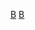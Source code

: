 {{asbox
| image     = Basketball Clipart.svg
| pix       = 30
| subject   = 人物
| qualifier = 與[[篮球|籃球運動員]]相關
| category  = 籃球運動員小作品
| tempsort  =  
| name      = Template:籃球運動員小作品
}}<noinclude>
[[Category:運動員小作品模板|B]]
[[Category:體育小作品模板|B]]
</noinclude>